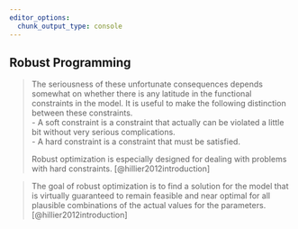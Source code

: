```yaml
---
editor_options:
  chunk_output_type: console
---
```


## Robust Programming

> The seriousness of these unfortunate consequences depends somewhat on whether there is any latitude in the functional constraints in the model. It is useful to make the following distinction between these constraints.  
> - A soft constraint is a constraint that actually can be violated a little bit without very serious complications.  
> - A hard constraint is a constraint that must be satisfied.  
>
> Robust optimization is especially designed for dealing with problems with hard constraints. [@hillier2012introduction]

> The goal of robust optimization is to find a solution for the model that is virtually guaranteed to remain feasible and near optimal for all plausible combinations of the actual values for the parameters. [@hillier2012introduction]
